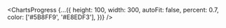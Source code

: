 <ChartsProgress {...({
    height: 100,
    width: 300,
    autoFit: false,
    percent: 0.7,
    color: ['#5B8FF9', '#E8EDF3'],
})} />